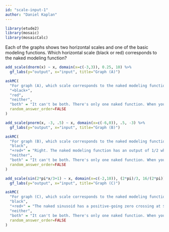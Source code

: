 ```yaml
---
id: "scale-input-1"
author: "Daniel Kaplan"
---
```


```r
library(etude2)
library(mosaic)
library(mosaicCalc)
```

Each of the graphs shows two horizontal scales and one of the basic modeling functions. Which horizontal scale (black or red) corresponds to the naked modeling function? 

```r
add_scale(dnorm(x) ~ x, domain(x=c(-3,3)), 0.25, 10) %>%
  gf_labs(y="output", x="input", title="Graph (A)")
```
```r
askMC(
  "For graph (A), which scale corresponds to the naked modeling function?",
  "+black+",
  "red", 
  "neither", 
  "both" = "It can't be both. There's only one naked function. When you scale the input, it becomes a \"basic modeling function\".",
  random_answer_order=FALSE
)
```

```r
add_scale(pnorm(x, -3, .5) ~ x, domain(x=c(-6,0)), .5, -3) %>%
  gf_labs(y="output", x="input", title="Graph (B)")
```

```r
askMC(
  "For graph (B), which scale corresponds to the naked modeling function?",
  "black",
  "+red+" = "Right. The naked modeling function has an output of 1/2 when the output is zero. That's what the red scale shows. ", 
  "neither", 
  "both" = "It can't be both. There's only one naked function. When you scale the input, it becomes a \"basic modeling function\".",
  random_answer_order=FALSE
)
```

```r
add_scale(sin(2*pi*x/3+1) ~ x, domain(x=c(-2,10)), (2*pi)/3, 16/(2*pi)) %>%
  gf_labs(y="output", x="input", title="Graph (C)")
```

```r
askMC(
  "For graph (C), which scale corresponds to the naked modeling function?",
  "black",
  "+red+" = "The naked sinusoid has a positive-going zero crossing at $x=0$. That's the red scale.", 
  "neither", 
  "both" = "It can't be both. There's only one naked function. When you scale the input, it becomes a \"basic modeling function\".",
  random_answer_order=FALSE
)
```
